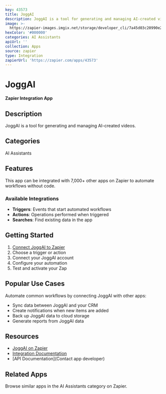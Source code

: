 ```yaml
---
key: 43573
title: JoggAI
description: JoggAI is a tool for generating and managing AI-created videos.
image: >-
  https://zapier-images.imgix.net/storage/developer_cli/7a45d03c20990e2719eb1b13ff929cda.png?auto=format%2Ccompress&ixlib=python-3.0.0&q=50
hexColor: '#000000'
categories: AI Assistants
apiUrl: ''
collection: Apps
source: zapier
type: Integration
zapierUrl: 'https://zapier.com/apps/43573'
---
```

# JoggAI

**Zapier Integration App**

## Description

JoggAI is a tool for generating and managing AI-created videos.

## Categories

AI Assistants

## Features

This app can be integrated with 7,000+ other apps on Zapier to automate workflows without code.

### Available Integrations

- **Triggers**: Events that start automated workflows
- **Actions**: Operations performed when triggered
- **Searches**: Find existing data in the app

## Getting Started

1. [Connect JoggAI to Zapier](https://zapier.com/apps/43573)
2. Choose a trigger or action
3. Connect your JoggAI account
4. Configure your automation
5. Test and activate your Zap

## Popular Use Cases

Automate common workflows by connecting JoggAI with other apps:

- Sync data between JoggAI and your CRM
- Create notifications when new items are added
- Back up JoggAI data to cloud storage
- Generate reports from JoggAI data

## Resources

- [JoggAI on Zapier](https://zapier.com/apps/43573)
- [Integration Documentation](https://zapier.com/apps/43573/integrations)
- [API Documentation](Contact app developer)

## Related Apps

Browse similar apps in the AI Assistants category on Zapier.
